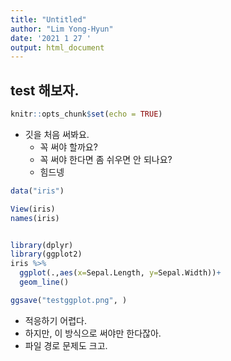 ```yaml
---
title: "Untitled"
author: "Lim Yong-Hyun"
date: '2021 1 27 '
output: html_document
---
```

## test 해보자. 
```r
knitr::opts_chunk$set(echo = TRUE)
```

+ 깃을 처음 써봐요.
  - 꼭 써야 할까요?
  * 꼭 써야 한다면 좀 쉬우면 안 되나요?
  + 힘드넹
  
```r
data("iris")

View(iris)
names(iris)


library(dplyr)
library(ggplot2)
iris %>% 
  ggplot(.,aes(x=Sepal.Length, y=Sepal.Width))+
  geom_line()

ggsave("testggplot.png", )

```
+ 적응하기 어렵다.
+ 하지만, 이 방식으로 써야만 한다잖아.
+ 파일 경로 문제도 크고.



